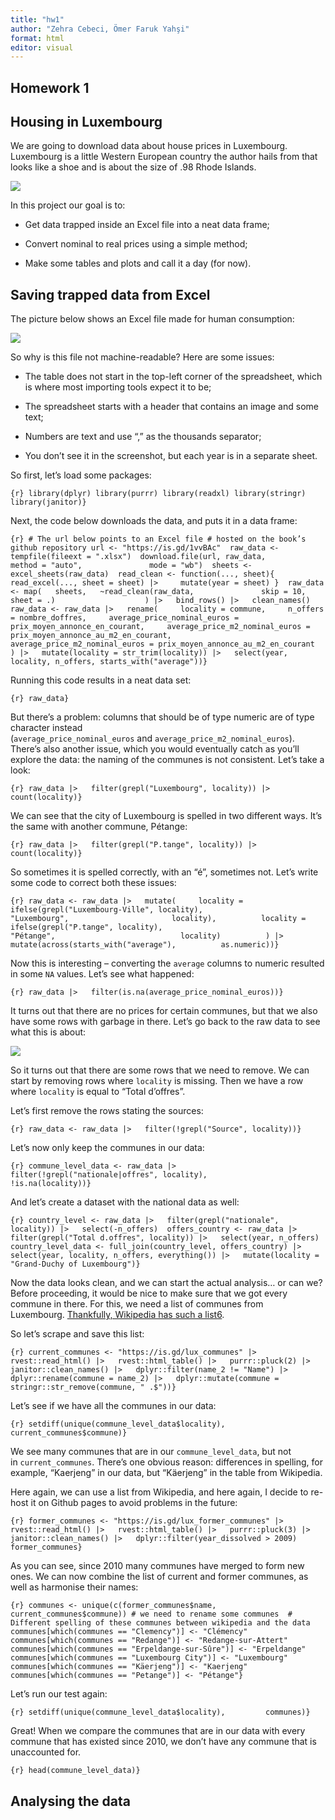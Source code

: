 ```yaml
---
title: "hw1"
author: "Zehra Cebeci, Ömer Faruk Yahşi"
format: html
editor: visual
---
```


## Homework 1

## **Housing in Luxembourg**

We are going to download data about house prices in Luxembourg. Luxembourg is a little Western European country the author hails from that looks like a shoe and is about the size of .98 Rhode Islands. 

![](https://raps-with-r.dev/images/lux_rhode_island.png)

In this project our goal is to:

-   Get data trapped inside an Excel file into a neat data frame;

-   Convert nominal to real prices using a simple method;

-   Make some tables and plots and call it a day (for now).

## **Saving trapped data from Excel**

The picture below shows an Excel file made for human consumption:

![](https://raps-with-r.dev/images/obs_hab_xlsx_overview.png)

So why is this file not machine-readable? Here are some issues:

-   The table does not start in the top-left corner of the spreadsheet, which is where most importing tools expect it to be;

-   The spreadsheet starts with a header that contains an image and some text;

-   Numbers are text and use "," as the thousands separator;

-   You don't see it in the screenshot, but each year is in a separate sheet.

So first, let's load some packages:

`{r} library(dplyr) library(purrr) library(readxl) library(stringr) library(janitor)}`

Next, the code below downloads the data, and puts it in a data frame:

`{r} # The url below points to an Excel file # hosted on the book’s github repository url <- "https://is.gd/1vvBAc"  raw_data <- tempfile(fileext = ".xlsx")  download.file(url, raw_data,               method = "auto",               mode = "wb")  sheets <- excel_sheets(raw_data)  read_clean <- function(..., sheet){   read_excel(..., sheet = sheet) |>     mutate(year = sheet) }  raw_data <- map(   sheets,   ~read_clean(raw_data,               skip = 10,               sheet = .)                    ) |>   bind_rows() |>   clean_names()  raw_data <- raw_data |>   rename(     locality = commune,     n_offers = nombre_doffres,     average_price_nominal_euros = prix_moyen_annonce_en_courant,     average_price_m2_nominal_euros = prix_moyen_annonce_au_m2_en_courant,     average_price_m2_nominal_euros = prix_moyen_annonce_au_m2_en_courant   ) |>   mutate(locality = str_trim(locality)) |>   select(year, locality, n_offers, starts_with("average"))}`

Running this code results in a neat data set:

`{r} raw_data}`

But there's a problem: columns that should be of type numeric are of type character instead (`average_price_nominal_euros` and `average_price_m2_nominal_euros`). There's also another issue, which you would eventually catch as you'll explore the data: the naming of the communes is not consistent. Let's take a look:

`{r} raw_data |>   filter(grepl("Luxembourg", locality)) |>   count(locality)}`

We can see that the city of Luxembourg is spelled in two different ways. It's the same with another commune, Pétange:

`{r} raw_data |>   filter(grepl("P.tange", locality)) |>   count(locality)}`

So sometimes it is spelled correctly, with an "é", sometimes not. Let's write some code to correct both these issues:

`{r} raw_data <- raw_data |>   mutate(     locality = ifelse(grepl("Luxembourg-Ville", locality),                       "Luxembourg",                       locality),          locality = ifelse(grepl("P.tange", locality),                            "Pétange",                            locality)          ) |>   mutate(across(starts_with("average"),          as.numeric))}`

Now this is interesting -- converting the `average` columns to numeric resulted in some `NA` values. Let's see what happened:

`{r} raw_data |>   filter(is.na(average_price_nominal_euros))}`

It turns out that there are no prices for certain communes, but that we also have some rows with garbage in there. Let's go back to the raw data to see what this is about:

![](https://raps-with-r.dev/images/obs_hab_xlsx_missing.png)

So it turns out that there are some rows that we need to remove. We can start by removing rows where `locality` is missing. Then we have a row where `locality` is equal to "Total d'offres". 

Let's first remove the rows stating the sources:

`{r} raw_data <- raw_data |>   filter(!grepl("Source", locality))}`

Let's now only keep the communes in our data:

`{r} commune_level_data <- raw_data |>     filter(!grepl("nationale|offres", locality),            !is.na(locality))}`

And let's create a dataset with the national data as well:

`{r} country_level <- raw_data |>   filter(grepl("nationale", locality)) |>   select(-n_offers)  offers_country <- raw_data |>   filter(grepl("Total d.offres", locality)) |>   select(year, n_offers)  country_level_data <- full_join(country_level, offers_country) |>   select(year, locality, n_offers, everything()) |>   mutate(locality = "Grand-Duchy of Luxembourg")}`

Now the data looks clean, and we can start the actual analysis... or can we? Before proceeding, it would be nice to make sure that we got every commune in there. For this, we need a list of communes from Luxembourg. [Thankfully, Wikipedia has such a list](https://en.wikipedia.org/wiki/List_of_communes_of_Luxembourg)[6](https://raps-with-r.dev/project_start.html#fn6).

So let's scrape and save this list:

`{r} current_communes <- "https://is.gd/lux_communes" |>   rvest::read_html() |>   rvest::html_table() |>   purrr::pluck(2) |>   janitor::clean_names() |>   dplyr::filter(name_2 != "Name") |>   dplyr::rename(commune = name_2) |>   dplyr::mutate(commune = stringr::str_remove(commune, " .$"))}`

Let's see if we have all the communes in our data:

`{r} setdiff(unique(commune_level_data$locality),         current_communes$commune)}`

We see many communes that are in our `commune_level_data`, but not in `current_communes`. There's one obvious reason: differences in spelling, for example, "Kaerjeng" in our data, but "Käerjeng" in the table from Wikipedia. 

Here again, we can use a list from Wikipedia, and here again, I decide to re-host it on Github pages to avoid problems in the future:

`{r} former_communes <- "https://is.gd/lux_former_communes" |>   rvest::read_html() |>   rvest::html_table() |>   purrr::pluck(3) |>   janitor::clean_names() |>   dplyr::filter(year_dissolved > 2009)  former_communes}`

As you can see, since 2010 many communes have merged to form new ones. We can now combine the list of current and former communes, as well as harmonise their names:

`{r} communes <- unique(c(former_communes$name,                      current_communes$commune)) # we need to rename some communes  # Different spelling of these communes between wikipedia and the data  communes[which(communes == "Clemency")] <- "Clémency" communes[which(communes == "Redange")] <- "Redange-sur-Attert" communes[which(communes == "Erpeldange-sur-Sûre")] <- "Erpeldange" communes[which(communes == "Luxembourg City")] <- "Luxembourg" communes[which(communes == "Käerjeng")] <- "Kaerjeng" communes[which(communes == "Petange")] <- "Pétange"}`

Let's run our test again:

`{r} setdiff(unique(commune_level_data$locality),         communes)}`

Great! When we compare the communes that are in our data with every commune that has existed since 2010, we don't have any commune that is unaccounted for.

`{r} head(commune_level_data)}`

## **Analysing the data**
